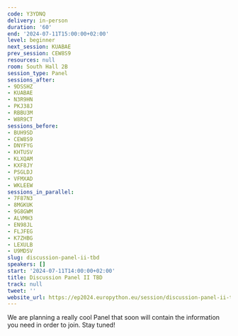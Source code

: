 ```yaml
---
code: Y3YDNQ
delivery: in-person
duration: '60'
end: '2024-07-11T15:00:00+02:00'
level: beginner
next_session: KUABAE
prev_session: CEW8S9
resources: null
room: South Hall 2B
session_type: Panel
sessions_after:
- 9DSSHZ
- KUABAE
- N3R9HN
- PKJ38J
- RBBU3M
- W8R9CT
sessions_before:
- BUH9SD
- CEW8S9
- DNYFYG
- KHTUSV
- KLXQAM
- KXF8JY
- PSGLDJ
- VFMXAD
- WKLEEW
sessions_in_parallel:
- 7F87N3
- 8MGKUK
- 9G8GWM
- ALVMH3
- EN98JL
- FLJFEG
- K7ZHBG
- LEXULB
- U9MDSV
slug: discussion-panel-ii-tbd
speakers: []
start: '2024-07-11T14:00:00+02:00'
title: Discussion Panel II TBD
track: null
tweet: ''
website_url: https://ep2024.europython.eu/session/discussion-panel-ii-tbd
---
```


We are planning a really cool Panel that soon will contain the information you need in order to join. Stay tuned!